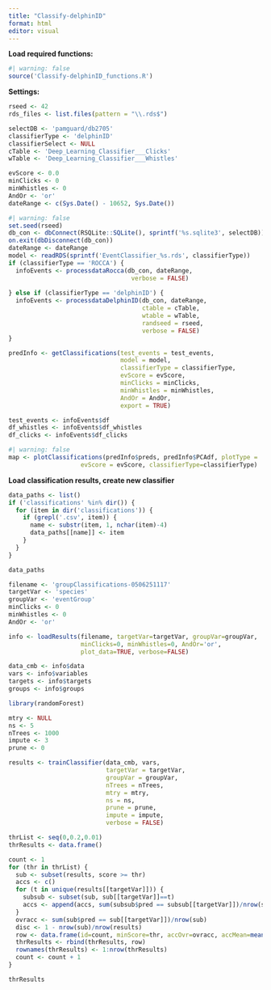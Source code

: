 ```yaml
---
title: "Classify-delphinID"
format: html
editor: visual
---
```


**Load required functions:**

```r
#| warning: false
source('Classify-delphinID_functions.R')
```

**Settings:**

```r
rseed <- 42
rds_files <- list.files(pattern = "\\.rds$") 

selectDB <- 'pamguard/db2705'
classifierType <- 'delphinID'
classifierSelect <- NULL
cTable <- 'Deep_Learning_Classifier___Clicks'
wTable <- 'Deep_Learning_Classifier___Whistles'

evScore <- 0.0
minClicks <- 0
minWhistles <- 0
AndOr <- 'or'
dateRange <- c(Sys.Date() - 10652, Sys.Date())


```

```r
#| warning: false
set.seed(rseed)
db_con <- dbConnect(RSQLite::SQLite(), sprintf('%s.sqlite3', selectDB))
on.exit(dbDisconnect(db_con))
dateRange <- dateRange
model <- readRDS(sprintf('EventClassifier_%s.rds', classifierType))
if (classifierType == 'ROCCA') {
  infoEvents <- processdataRocca(db_con, dateRange,
                                  verbose = FALSE)
  
} else if (classifierType == 'delphinID') {
  infoEvents <- processdataDelphinID(db_con, dateRange, 
                                     ctable = cTable, 
                                     wtable = wTable, 
                                     randseed = rseed,
                                     verbose = FALSE)
}

predInfo <- getClassifications(test_events = test_events,
                               model = model,
                               classifierType = classifierType,
                               evScore = evScore,
                               minClicks = minClicks,
                               minWhistles = minWhistles,
                               AndOr = AndOr,
                               export = TRUE)

test_events <- infoEvents$df
df_whistles <- infoEvents$df_whistles
df_clicks <- infoEvents$df_clicks
```

```r
#| warning: false
map <- plotClassifications(predInfo$preds, predInfo$PCAdf, plotType = 'Map',
                    evScore = evScore, classifierType=classifierType)
```

**Load classification results, create new classifier**

```r
data_paths <- list()
if ('classifications' %in% dir()) {
  for (item in dir('classifications')) {
    if (grepl('.csv', item)) {
      name <- substr(item, 1, nchar(item)-4)
      data_paths[[name]] <- item
    }
  }
}

data_paths
```

```r
filename <- 'groupClassifications-0506251117'
targetVar <- 'species'
groupVar <- 'eventGroup'
minClicks <- 0
minWhistles <- 0
AndOr <- 'or'

info <- loadResults(filename, targetVar=targetVar, groupVar=groupVar,
                    minClicks=0, minWhistles=0, AndOr='or', 
                    plot_data=TRUE, verbose=FALSE)

data_cmb <- info$data
vars <- info$variables
targets <- info$targets
groups <- info$groups
```

```r
library(randomForest)

mtry <- NULL
ns <- 5
nTrees <- 1000
impute <- 3
prune <- 0

results <- trainClassifier(data_cmb, vars, 
                           targetVar = targetVar, 
                           groupVar = groupVar,
                           nTrees = nTrees,
                           mtry = mtry,
                           ns = ns,
                           prune = prune,
                           impute = impute,
                           verbose = FALSE)
```

```r
thrList <- seq(0,0.2,0.01)
thrResults <- data.frame()

count <- 1
for (thr in thrList) {
  sub <- subset(results, score >= thr)
  accs <- c()
  for (t in unique(results[[targetVar]])) {
    subsub <- subset(sub, sub[[targetVar]]==t)
    accs <- append(accs, sum(subsub$pred == subsub[[targetVar]])/nrow(subsub))
  }
  ovracc <- sum(sub$pred == sub[[targetVar]])/nrow(sub)
  disc <- 1 - nrow(sub)/nrow(results)
  row <- data.frame(id=count, minScore=thr, accOvr=ovracc, accMean=mean(accs), pDisc=disc)
  thrResults <- rbind(thrResults, row)
  rownames(thrResults) <- 1:nrow(thrResults)
  count <- count + 1
}

thrResults
```
